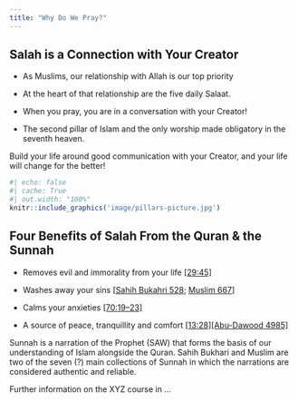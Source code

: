 ```yaml
---
title: "Why Do We Pray?"
---
```


## Salah is a Connection with Your Creator

-   As Muslims, our relationship with Allah is our top priority

-   At the heart of that relationship are the five daily Salaat.

-   When you pray, you are in a conversation with your Creator!

-   The second pillar of Islam and the only worship made obligatory in the seventh heaven. <!--# Not very clear what you mean here. Perhaps could even make a section about it, showing image of the other pillars -->

::: callout-tip
Build your life around good communication with your Creator, and your life will change for the better!
:::

```r
#| echo: false
#| cache: True
#| out.width: "100%"
knitr::include_graphics('image/pillars-picture.jpg') 
```

<!--# Evidence for the above? -->

## Four Benefits of Salah From the Quran & the Sunnah

-   Removes evil and immorality from your life [\[29:45\]](https://quran.com/29/45)

-   Washes away your sins \[[Sahih Bukahri 528](https://sunnah.com/bukhari:528); [Muslim 667](https://sunnah.com/muslim:667)\]

-   Calms your anxieties [\[70:19–23\]](https://quran.com/70/19-23)

-   A source of peace, tranquillity and comfort [\[13:28\]](https://quran.com/13/28)[\[Abu-Dawood 4985\]](https://sunnah.com/abudawud:4985)

::: callout-note
Sunnah is a narration of the Prophet (SAW) that forms the basis of our understanding of Islam alongside the Quran. Sahih Bukhari and Muslim are two of the seven (?) main collections of Sunnah in which the narrations are considered authentic and reliable.
:::

::: callout-note
Further information on the XYZ course in ...
:::
